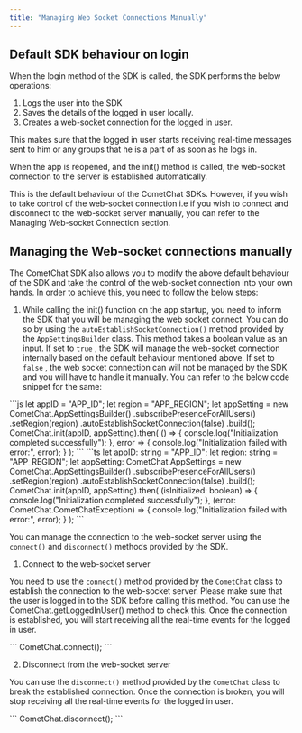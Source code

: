 ```yaml
---
title: "Managing Web Socket Connections Manually"
---
```




## Default SDK behaviour on login

When the login method of the SDK is called, the SDK performs the below operations:

1. Logs the user into the SDK
2. Saves the details of the logged in user locally.
3. Creates a web-socket connection for the logged in user.

This makes sure that the logged in user starts receiving real-time messages sent to him or any groups that he is a part of as soon as he logs in.

When the app is reopened, and the init() method is called, the web-socket connection to the server is established automatically.

This is the default behaviour of the CometChat SDKs. However, if you wish to take control of the web-socket connection i.e if you wish to connect and disconnect to the web-socket server manually, you can refer to the Managing Web-socket Connection section.

## Managing the Web-socket connections manually

The CometChat SDK also allows you to modify the above default behaviour of the SDK and take the control of the web-socket connection into your own hands. In order to achieve this, you need to follow the below steps:

1. While calling the init() function on the app startup, you need to inform the SDK that you will be managing the web socket connect. You can do so by using the `autoEstablishSocketConnection()` method provided by the `AppSettingsBuilder` class. This method takes a boolean value as an input. If set to `true` , the SDK will manage the web-socket connection internally based on the default behaviour mentioned above. If set to `false` , the web socket connection can will not be managed by the SDK and you will have to handle it manually. You can refer to the below code snippet for the same:

<Tabs>
<Tab title="JavaScript">
```js
let appID = "APP_ID";
let region = "APP_REGION";
let appSetting = new CometChat.AppSettingsBuilder()
                    .subscribePresenceForAllUsers()
                    .setRegion(region)
										.autoEstablishSocketConnection(false)
                    .build();
CometChat.init(appID, appSetting).then(
  () => {
    console.log("Initialization completed successfully");
  }, error => {
    console.log("Initialization failed with error:", error);
  }
);
```

</Tab>

<Tab title="TypeScript">
```ts
let appID: string = "APP_ID";
let region: string = "APP_REGION";
let appSetting: CometChat.AppSettings = new CometChat.AppSettingsBuilder()
    .subscribePresenceForAllUsers()
    .setRegion(region)
    .autoEstablishSocketConnection(false)
    .build();
CometChat.init(appID, appSetting).then(
    (isInitialized: boolean) => {
        console.log("Initialization completed successfully");
    }, (error: CometChat.CometChatException) => {
        console.log("Initialization failed with error:", error);
    }
);
```

</Tab>

</Tabs>

You can manage the connection to the web-socket server using the `connect()` and `disconnect()` methods provided by the SDK.

1. Connect to the web-socket server

You need to use the `connect()` method provided by the `CometChat` class to establish the connection to the web-socket server. Please make sure that the user is logged in to the SDK before calling this method. You can use the CometChat.getLoggedInUser() method to check this. Once the connection is established, you will start receiving all the real-time events for the logged in user.

<Tabs>
<Tab title="Connect">
```
CometChat.connect();
```

</Tab>

</Tabs>

2. Disconnect from the web-socket server

You can use the `disconnect()` method provided by the `CometChat` class to break the established connection. Once the connection is broken, you will stop receiving all the real-time events for the logged in user.

<Tabs>
<Tab title="Disconnect">
```
CometChat.disconnect();
```

</Tab>

</Tabs>

